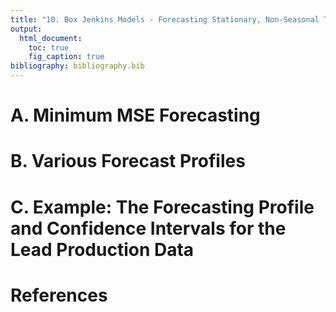 ```yaml
---
title: "10. Box Jenkins Models - Forecasting Stationary, Non-Seasonal Time Series"  
output: 
  html_document:
    toc: true
    fig_caption: true
bibliography: bibliography.bib      
---
```


# A. Minimum MSE Forecasting

# B. Various Forecast Profiles

# C. Example: The Forecasting Profile and Confidence Intervals for the Lead Production Data

#  References